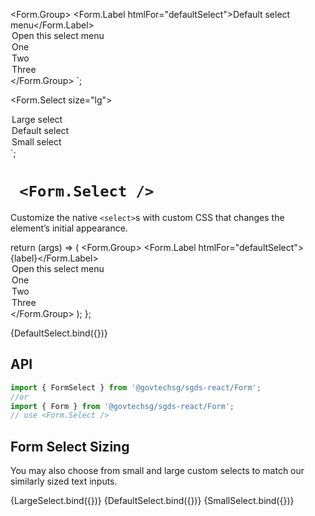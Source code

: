 
<Meta title="Components/Form/FormSelect" component={FormSelect} />

  <Form.Group>
      <Form.Label htmlFor="defaultSelect">Default select menu</Form.Label>
      <FormSelect aria-label="Default select example" id="defaultSelect">
        <option>Open this select menu</option>
        <option value="1">One</option>
        <option value="2">Two</option>
        <option value="3">Three</option>
      </FormSelect>
</Form.Group>
`;

  <Form.Select size="lg">
  <option>Large select</option>
</Form.Select>
<Form.Select>
  <option>Default select</option>
</Form.Select>
<Form.Select size="sm">
  <option>Small select</option>
</Form.Select>`;

# ` <Form.Select />`

Customize the native `<select>`s with custom CSS that changes the element’s initial appearance.

  return (args) => (
    <Form.Group>
      <Form.Label htmlFor="defaultSelect">{label}</Form.Label>
      <FormSelect
        size={size}
        aria-label="Default select example"
        id="defaultSelect"
      >
        <option>Open this select menu</option>
        <option value="1">One</option>
        <option value="2">Two</option>
        <option value="3">Three</option>
      </FormSelect>
    </Form.Group>
  );
};


<Canvas>
  <Story
    name="Default"
    parameters={{
      docs: {
        source: {
          code: templateCodeDefaultSelectMenu,
        },
        type: 'code',
      },
    }}
  >
    {DefaultSelect.bind({})}
  </Story>
</Canvas>

## API

```jsx
import { FormSelect } from '@govtechsg/sgds-react/Form';
//or
import { Form } from '@govtechsg/sgds-react/Form';
// use <Form.Select />
```

<ArgsTable story="Default" />

## Form Select Sizing

You may also choose from small and large custom selects to match our similarly sized text inputs.

<Canvas>
  <Story
    name="Large Select Sizing"
    parameters={{
      docs: {
        source: {
          code: templateCodeFormSelectSizes,
        },
        type: 'code',
      },
    }}
  >
    {LargeSelect.bind({})}
  </Story>
  <Story
    name="Default Select Sizing"
    parameters={{
      docs: {
        source: {
          code: '',
        },
      },
    }}
  >
    {DefaultSelect.bind({})}
  </Story>
  <Story
    name="Small Select Sizing"
    parameters={{
      docs: {
        source: {
          code: '',
        },
      },
    }}
  >
    {SmallSelect.bind({})}
  </Story>
</Canvas>
